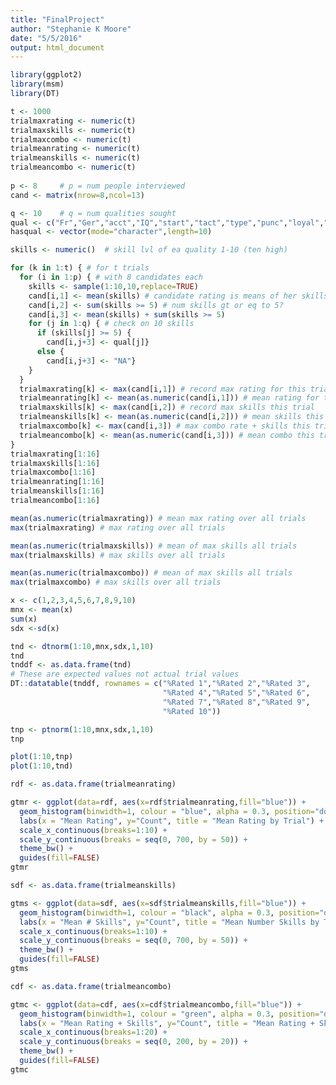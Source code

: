 ```yaml
---
title: "FinalProject"
author: "Stephanie K Moore"
date: "5/5/2016"
output: html_document
---
```


```r
library(ggplot2)
library(msm)
library(DT)

t <- 1000
trialmaxrating <- numeric(t)
trialmaxskills <- numeric(t) 
trialmaxcombo <- numeric(t)
trialmeanrating <- numeric(t)
trialmeanskills <- numeric(t)
trialmeancombo <- numeric(t)
  
p <- 8     # p = num people interviewed
cand <- matrix(nrow=8,ncol=13)

q <- 10    # q = num qualities sought
qual <- c("Fr","Ger","acct","IQ","start","tact","type","punc","loyal","humor")
hasqual <- vector(mode="character",length=10)

skills <- numeric()  # skill lvl of ea quality 1-10 (ten high)

for (k in 1:t) { # for t trials
  for (i in 1:p) { # with 8 candidates each
    skills <- sample(1:10,10,replace=TRUE)
    cand[i,1] <- mean(skills) # candidate rating is means of her skills
    cand[i,2] <- sum(skills >= 5) # num skills gt or eq to 5?
    cand[i,3] <- mean(skills) + sum(skills >= 5) 
    for (j in 1:q) { # check on 10 skills
      if (skills[j] >= 5) {
        cand[i,j+3] <- qual[j]}
      else {
        cand[i,j+3] <- "NA"}
    }
  }
  trialmaxrating[k] <- max(cand[i,1]) # record max rating for this trial
  trialmeanrating[k] <- mean(as.numeric(cand[i,1])) # mean rating for this trial
  trialmaxskills[k] <- max(cand[i,2]) # record max skills this trial
  trialmeanskills[k] <- mean(as.numeric(cand[i,2])) # mean skills this trial
  trialmaxcombo[k] <- max(cand[i,3]) # max combo rate + skills this trial
  trialmeancombo[k] <- mean(as.numeric(cand[i,3])) # mean combo this trial
} 
trialmaxrating[1:16]
trialmaxskills[1:16]
trialmaxcombo[1:16]
trialmeanrating[1:16]
trialmeanskills[1:16]
trialmeancombo[1:16]


```

```r

mean(as.numeric(trialmaxrating)) # mean max rating over all trials
max(trialmaxrating) # max rating over all trials

mean(as.numeric(trialmaxskills)) # mean of max skills all trials
max(trialmaxskills) # max skills over all trials

mean(as.numeric(trialmaxcombo)) # mean of max skills all trials
max(trialmaxcombo) # max skills over all trials

x <- c(1,2,3,4,5,6,7,8,9,10)
mnx <- mean(x)
sum(x)
sdx <-sd(x)

tnd <- dtnorm(1:10,mnx,sdx,1,10)
tnd
tnddf <- as.data.frame(tnd)
# These are expected values not actual trial values
DT::datatable(tnddf, rownames = c("%Rated 1","%Rated 2","%Rated 3",
                                  "%Rated 4","%Rated 5","%Rated 6",
                                  "%Rated 7","%Rated 8","%Rated 9",
                                  "%Rated 10"))

tnp <- ptnorm(1:10,mnx,sdx,1,10) 
tnp

plot(1:10,tnp)
plot(1:10,tnd)

rdf <- as.data.frame(trialmeanrating)

gtmr <- ggplot(data=rdf, aes(x=rdf$trialmeanrating,fill="blue")) + 
  geom_histogram(binwidth=1, colour = "blue", alpha = 0.3, position="dodge") +
  labs(x = "Mean Rating", y="Count", title = "Mean Rating by Trial") +
  scale_x_continuous(breaks=1:10) +
  scale_y_continuous(breaks = seq(0, 700, by = 50)) +
  theme_bw() +
  guides(fill=FALSE)
gtmr

sdf <- as.data.frame(trialmeanskills)

gtms <- ggplot(data=sdf, aes(x=sdf$trialmeanskills,fill="blue")) + 
  geom_histogram(binwidth=1, colour = "black", alpha = 0.3, position="dodge") +
  labs(x = "Mean # Skills", y="Count", title = "Mean Number Skills by Trial") +
  scale_x_continuous(breaks=1:10) +
  scale_y_continuous(breaks = seq(0, 700, by = 50)) +
  theme_bw() +
  guides(fill=FALSE)
gtms

cdf <- as.data.frame(trialmeancombo)

gtmc <- ggplot(data=cdf, aes(x=cdf$trialmeancombo,fill="blue")) + 
  geom_histogram(binwidth=1, colour = "green", alpha = 0.3, position="dodge") +
  labs(x = "Mean Rating + Skills", y="Count", title = "Mean Rating + Skill Combo by Trial") +
  scale_x_continuous(breaks=1:20) +
  scale_y_continuous(breaks = seq(0, 200, by = 20)) +
  theme_bw() +
  guides(fill=FALSE)
gtmc
```


